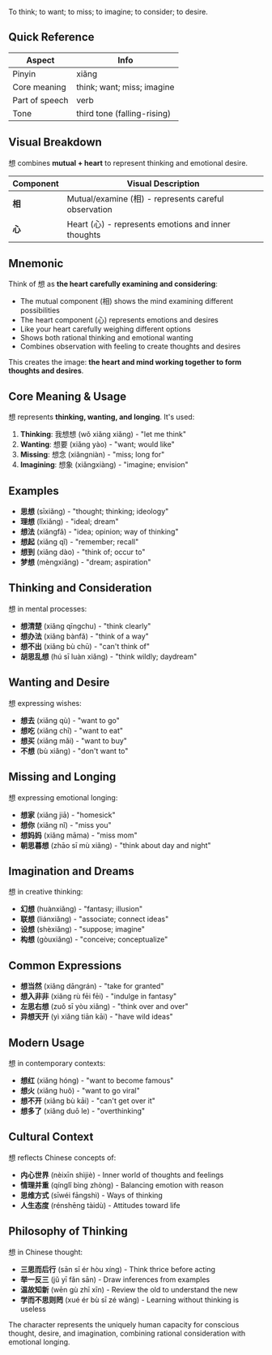 To think; to want; to miss; to imagine; to consider; to desire.

## Quick Reference

| Aspect         | Info                        |
| -------------- | --------------------------- |
| Pinyin         | xiǎng                       |
| Core meaning   | think; want; miss; imagine  |
| Part of speech | verb                        |
| Tone           | third tone (falling-rising) |

## Visual Breakdown

想 combines **mutual + heart** to represent thinking and emotional desire.

| Component | Visual Description                                   |
| --------- | ---------------------------------------------------- |
| **相**    | Mutual/examine (相) - represents careful observation |
| **心**    | Heart (心) - represents emotions and inner thoughts  |

## Mnemonic

Think of 想 as **the heart carefully examining and considering**:

- The mutual component (相) shows the mind examining different possibilities
- The heart component (心) represents emotions and desires
- Like your heart carefully weighing different options
- Shows both rational thinking and emotional wanting
- Combines observation with feeling to create thoughts and desires

This creates the image: **the heart and mind working together to form thoughts and desires**.

## Core Meaning & Usage

想 represents **thinking, wanting, and longing**. It's used:

1. **Thinking**: 我想想 (wǒ xiǎng xiǎng) - "let me think"
2. **Wanting**: 想要 (xiǎng yào) - "want; would like"
3. **Missing**: 想念 (xiǎngniàn) - "miss; long for"
4. **Imagining**: 想象 (xiǎngxiàng) - "imagine; envision"

## Examples

- **思想** (sīxiǎng) - "thought; thinking; ideology"
- **理想** (lǐxiǎng) - "ideal; dream"
- **想法** (xiǎngfǎ) - "idea; opinion; way of thinking"
- **想起** (xiǎng qǐ) - "remember; recall"
- **想到** (xiǎng dào) - "think of; occur to"
- **梦想** (mèngxiǎng) - "dream; aspiration"

## Thinking and Consideration

想 in mental processes:

- **想清楚** (xiǎng qīngchu) - "think clearly"
- **想办法** (xiǎng bànfǎ) - "think of a way"
- **想不出** (xiǎng bù chū) - "can't think of"
- **胡思乱想** (hú sī luàn xiǎng) - "think wildly; daydream"

## Wanting and Desire

想 expressing wishes:

- **想去** (xiǎng qù) - "want to go"
- **想吃** (xiǎng chī) - "want to eat"
- **想买** (xiǎng mǎi) - "want to buy"
- **不想** (bù xiǎng) - "don't want to"

## Missing and Longing

想 expressing emotional longing:

- **想家** (xiǎng jiā) - "homesick"
- **想你** (xiǎng nǐ) - "miss you"
- **想妈妈** (xiǎng māma) - "miss mom"
- **朝思暮想** (zhāo sī mù xiǎng) - "think about day and night"

## Imagination and Dreams

想 in creative thinking:

- **幻想** (huànxiǎng) - "fantasy; illusion"
- **联想** (liánxiǎng) - "associate; connect ideas"
- **设想** (shèxiǎng) - "suppose; imagine"
- **构想** (gòuxiǎng) - "conceive; conceptualize"

## Common Expressions

- **想当然** (xiǎng dāngrán) - "take for granted"
- **想入非非** (xiǎng rù fēi fēi) - "indulge in fantasy"
- **左思右想** (zuǒ sī yòu xiǎng) - "think over and over"
- **异想天开** (yì xiǎng tiān kāi) - "have wild ideas"

## Modern Usage

想 in contemporary contexts:

- **想红** (xiǎng hóng) - "want to become famous"
- **想火** (xiǎng huǒ) - "want to go viral"
- **想不开** (xiǎng bù kāi) - "can't get over it"
- **想多了** (xiǎng duō le) - "overthinking"

## Cultural Context

想 reflects Chinese concepts of:

- **内心世界** (nèixīn shìjiè) - Inner world of thoughts and feelings
- **情理并重** (qínglǐ bìng zhòng) - Balancing emotion with reason
- **思维方式** (sīwéi fāngshì) - Ways of thinking
- **人生态度** (rénshēng tàidù) - Attitudes toward life

## Philosophy of Thinking

想 in Chinese thought:

- **三思而后行** (sān sī ér hòu xíng) - Think thrice before acting
- **举一反三** (jǔ yī fǎn sān) - Draw inferences from examples
- **温故知新** (wēn gù zhī xīn) - Review the old to understand the new
- **学而不思则罔** (xué ér bù sī zé wǎng) - Learning without thinking is useless

The character represents the uniquely human capacity for conscious thought, desire, and imagination,
combining rational consideration with emotional longing.
